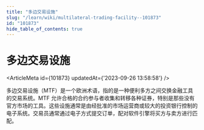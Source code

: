 ```yaml
---
title: "多边交易设施"
slug: "/learn/wiki/multilateral-trading-facility--101873"
id: "101873"
hide_table_of_contents: true
---
```



# 多边交易设施

<ArticleMeta id={101873} updatedAt={'2023-09-26 13:58:58'} />
<div className='border-solid border-b border-t-0 my-4 border-[var(--ifm-color-gray-300)]' />

多边交易设施（MTF）是一个欧洲术语，指的是一种便利多方之间交换金融工具的交易系统。MTF 允许合格的合约参与者收集和转移各种证券，特别是那些没有官方市场的工具。这些设施通常是由经批准的市场运营商或较大的投资银行控制的电子系统。交易员通常通过电子方式提交订单，配对软件引擎将买方与卖方进行匹配。
